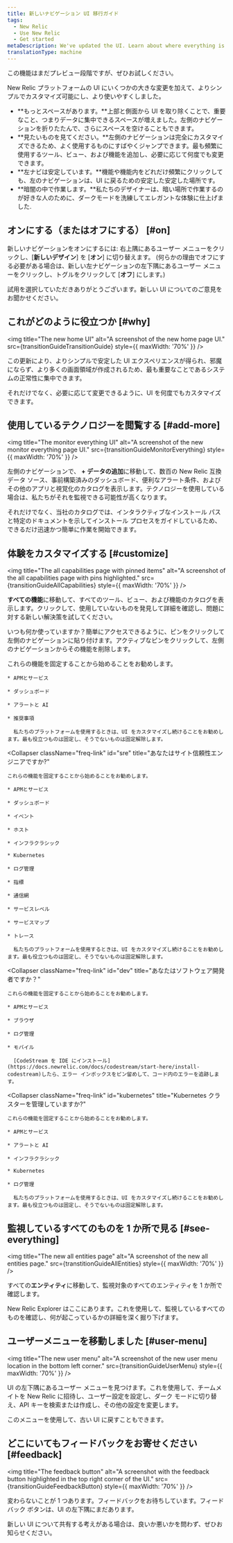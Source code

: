 ```yaml
---
title: 新しいナビゲーション UI 移行ガイド
tags:
  - New Relic
  - Use New Relic
  - Get started
metaDescription: We've updated the UI. Learn about where everything is now.
translationType: machine
---
```








<Callout title="プレビュー">
  この機能はまだプレビュー段階ですが、ぜひお試しください。
</Callout>

New Relic プラットフォームの UI にいくつかの大きな変更を加えて、よりシンプルでカスタマイズ可能にし、より使いやすくしました。

* **もっとスペースがあります。**上部と側面から UI を取り除くことで、重要なこと、つまりデータに集中できるスペースが増えました。左側のナビゲーションを折りたたんで、さらにスペースを空けることもできます。
* **見たいものを見てください。**左側のナビゲーションは完全にカスタマイズできるため、よく使用するものにすばやくジャンプできます。最も頻繁に使用するツール、ビュー、および機能を追加し、必要に応じて何度でも変更できます。
* **左ナビは安定しています。**機能や機能内をどれだけ頻繁にクリックしても、左のナビゲーションは、UI に戻るための安定した安定した場所です。
* **暗闇の中で作業します。**私たちのデザイナーは、暗い場所で作業するのが好きな人のために、ダークモードを洗練してエレガントな体験に仕上げました.

## オンにする（またはオフにする） [#on]

新しいナビゲーションをオンにするには: 右上隅にあるユーザー メニューをクリックし、\[**新しいデザイン**] を \[**オン**] に切り替えます。 (何らかの理由でオフにする必要がある場合は、新しい左ナビゲーションの左下隅にあるユーザー メニューをクリックし、トグルをクリックして \[**オフ**] にします。)

試用を選択していただきありがとうございます。新しい UI についてのご意見をお聞かせください。

## これがどのように役立つか [#why]

<img
  title="The new home UI"
  alt="A screenshot of the new home page UI."
  src={transitionGuideTransitionGuide}
  style={{ maxWidth: '70%' }}
/>

この更新により、よりシンプルで安定した UI エクスペリエンスが得られ、邪魔にならず、より多くの画面領域が作成されるため、最も重要なことであるシステムの正常性に集中できます。

それだけでなく、必要に応じて変更できるように、UI を何度でもカスタマイズできます。

## 使用しているテクノロジーを閲覧する [#add-more]

<img
  title="The monitor everything UI"
  alt="A screenshot of the new monitor everything page UI."
  src={transitionGuideMonitorEverything}
  style={{ maxWidth: '70%' }}
/>

左側のナビゲーションで、 **+ データの追加**に移動して、数百の New Relic 互換データ ソース、事前構築済みのダッシュボード、便利なアラート条件、およびその他のアプリと視覚化のカタログを表示します。テクノロジーを使用している場合は、私たちがそれを監視できる可能性が高くなります。

それだけでなく、当社のカタログでは、インタラクティブなインストール パスと特定のドキュメントを示してインストール プロセスをガイドしているため、できるだけ迅速かつ簡単に作業を開始できます。

## 体験をカスタマイズする [#customize]

<img
  title="The all capabilities page with pinned items"
  alt="A screenshot of the all capabilities page with pins highlighted."
  src={transitionGuideAllCapabilities}
  style={{ maxWidth: '70%' }}
/>

**すべての機能**に移動して、すべてのツール、ビュー、および機能のカタログを表示します。クリックして、使用していないものを発見して詳細を確認し、問題に対する新しい解決策を試してください。

いつも何か使っていますか？簡単にアクセスできるように、ピンをクリックして左側のナビゲーションに貼り付けます。アクティブなピンをクリックして、左側のナビゲーションからその機能を削除します。

<CollapserGroup>
  <Collapser
    className="freq-link"
    id="new"
    title="始めたばかりですか？"
  >
    これらの機能を固定することから始めることをお勧めします。

    * APMとサービス

    * ダッシュボード

    * アラートと AI

    * 推奨事項

      私たちのプラットフォームを使用するときは、UI をカスタマイズし続けることをお勧めします。最も役立つものは固定し、そうでないものは固定解除します。
  </Collapser>

  <Collapser
    className="freq-link"
    id="sre"
    title="あなたはサイト信頼性エンジニアですか?"
  >
    これらの機能を固定することから始めることをお勧めします。

    * APMとサービス

    * ダッシュボード

    * イベント

    * ホスト

    * インフラクラシック

    * Kubernetes

    * ログ管理

    * 指標

    * 通信網

    * サービスレベル

    * サービスマップ

    * トレース

      私たちのプラットフォームを使用するときは、UI をカスタマイズし続けることをお勧めします。最も役立つものは固定し、そうでないものは固定解除します。
  </Collapser>

  <Collapser
    className="freq-link"
    id="dev"
    title="あなたはソフトウェア開発者ですか？"
  >
    これらの機能を固定することから始めることをお勧めします。

    * APMとサービス

    * ブラウザ

    * ログ管理

    * モバイル

      [CodeStream を IDE にインストール](https://docs.newrelic.com/docs/codestream/start-here/install-codestream)したら、エラー インボックスをピン留めして、コード内のエラーを追跡します。
  </Collapser>

  <Collapser
    className="freq-link"
    id="kubernetes"
    title="Kubernetes クラスターを管理していますか?"
  >
    これらの機能を固定することから始めることをお勧めします。

    * APMとサービス

    * アラートと AI

    * インフラクラシック

    * Kubernetes

    * ログ管理

      私たちのプラットフォームを使用するときは、UI をカスタマイズし続けることをお勧めします。最も役立つものは固定し、そうでないものは固定解除します。
  </Collapser>
</CollapserGroup>

## 監視しているすべてのものを 1 か所で見る [#see-everything]

<img
  title="The new all entities page"
  alt="A screenshot of the new all entities page."
  src={transtitionGuideAllEntities}
  style={{ maxWidth: '70%' }}
/>

すべての**エンティティ**に移動して、監視対象のすべてのエンティティを 1 か所で確認します。

New Relic Explorer はここにあります。これを使用して、監視しているすべてのものを確認し、何が起こっているかの詳細を深く掘り下げます。

## ユーザーメニューを移動しました [#user-menu]

<img
  title="The new user menu"
  alt="A screenshot of the new user menu location in the bottom left corner."
  src={transitionGuideUserMenu}
  style={{ maxWidth: '70%' }}
/>

UI の左下隅にあるユーザー メニューを見つけます。これを使用して、チームメイトを New Relic に招待し、ユーザー設定を設定し、ダーク モードに切り替え、API キーを検索または作成し、その他の設定を変更します。

このメニューを使用して、古い UI に戻すこともできます。

## どこにいてもフィードバックをお寄せください [#feedback]

<img
  title="The feedback button"
  alt="A screenshot with the feedback button highlighted in the top right corner of the UI."
  src={transitionGuideFeedbackButton}
  style={{ maxWidth: '70%' }}
/>

変わらないことが 1 つあります。フィードバックをお待ちしています。フィードバック ボタンは、UI の左下隅にまだあります。

新しい UI について共有する考えがある場合は、良いか悪いかを問わず、ぜひお知らせください。